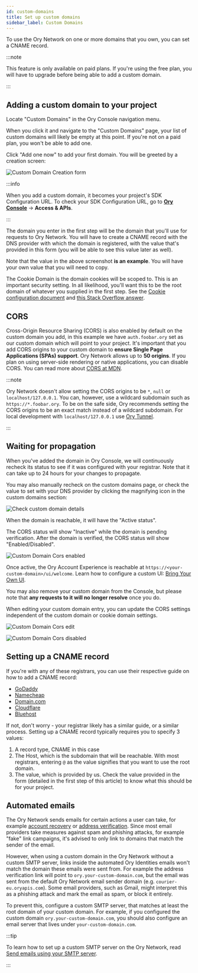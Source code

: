 ```yaml
---
id: custom-domains
title: Set up custom domains
sidebar_label: Custom Domains
---
```


To use the Ory Network on one or more domains that you own, you can set a CNAME record.

:::note

This feature is only available on paid plans. If you're using the free plan, you will have to upgrade before being able to add a
custom domain.

:::

## Adding a custom domain to your project

Locate "Custom Domains" in the Ory Console navigation menu.

When you click it and navigate to the "Custom Domains" page, your list of custom domains will likely be empty at this point. If
you're not on a paid plan, you won't be able to add one.

Click "Add one now" to add your first domain. You will be greeted by a creation screen:

![Custom Domain Creation form](./_static/custom-domains/cname-create.png)

:::info

When you add a custom domain, it becomes your project's SDK Configuration URL. To check your SDK Configuration URL, go to
[**Ory Console**](https://console.ory.sh/) → **Access & APIs**.

:::

The domain you enter in the first step will be the domain that you'll use for requests to Ory Network. You will have to create a
CNAME record with the DNS provider with which the domain is registered, with the value that's provided in this form (you will be
able to see this value later as well).

Note that the value in the above screenshot **is an example**. You will have your own value that you will need to copy.

The Cookie Domain is the domain cookies will be scoped to. This is an important security setting. In all likelihood, you'll want
this to be the root domain of whatever you supplied in the first step. See the
[Cookie configuration document](https://www.ory.sh/kratos/docs/guides/configuring-cookies/) and
[this Stack Overflow answer](https://stackoverflow.com/a/23086139).

## CORS

Cross-Origin Resource Sharing (CORS) is also enabled by default on the custom domain you add, in this example we have
`auth.foobar.ory` set as our custom domain which will point to your project. It's important that you add CORS origins to your
custom domain to **ensure Single Page Applications (SPAs) support**. Ory Network allows up to **50 origins**. If you plan on using
server-side rendering or native applications, you can disable CORS. You can read more about
[CORS at MDN](https://developer.mozilla.org/en-US/docs/Web/HTTP/CORS).

:::note

Ory Network doesn't allow setting the CORS origins to be `*`, `null` or `localhost/127.0.0.1`. You can, however, use a wildcard
subdomain such as `https://*.foobar.ory`. To be on the safe side, Ory recommends setting the CORS origins to be an exact match
instead of a wildcard subdomain. For local development with `localhost/127.0.0.1` use [Ory Tunnel](./cli/20_proxy-and-tunnel.mdx).

:::

## Waiting for propagation

When you've added the domain in Ory Console, we will continuously recheck its status to see if it was configured with your
registrar. Note that it can take up to 24 hours for your changes to propagate.

You may also manually recheck on the custom domains page, or check the value to set with your DNS provider by clicking the
magnifying icon in the custom domains section:

![Check custom domain details](./_static/custom-domains/cname-cors-check.png)

When the domain is reachable, it will have the "Active status".

The CORS status will show "Inactive" while the domain is pending verification. After the domain is verified, the CORS status will
show "Enabled/Disabled".

![Custom Domain Cors enabled](./_static/custom-domains/cname-cors-enabled.png)

Once active, the Ory Account Experience is reachable at `https://<your-custom-domain>/ui/welcome`. Learn how to configure a custom
UI: [Bring Your Own UI](../kratos/bring-your-own-ui/configure-ory-to-use-your-ui).

You may also remove your custom domain from the Console, but please note that **any requests to it will no longer resolve** once
you do.

When editing your custom domain entry, you can update the CORS settings independent of the custom domain or cookie domain
settings.

![Custom Domain Cors edit](./_static/custom-domains/cname-cors-edit.png)

![Custom Domain Cors disabled](./_static/custom-domains/cname-cors-disabled.png)

## Setting up a CNAME record

If you're with any of these registrars, you can use their respective guide on how to add a CNAME record:

- [GoDaddy](https://www.godaddy.com/help/add-a-cname-record-19236)
- [Namecheap](https://www.namecheap.com/support/knowledgebase/article.aspx/9646/2237/how-to-create-a-cname-record-for-your-domain/)
- [Domain.com](https://www.domain.com/help/article/dns-management-how-to-update-cname-aliases)
- [Cloudflare](https://support.cloudflare.com/hc/en-us/articles/360019093151-Managing-DNS-records-in-Cloudflare)
- [Bluehost](https://my.bluehost.com/hosting/help/resource/714)

If not, don't worry - your registrar likely has a similar guide, or a similar process. Setting up a CNAME record typically
requires you to specify 3 values:

1. A record type, CNAME in this case
2. The Host, which is the subdomain that will be reachable. With most registrars, entering `@` as the value signifies that you
   want to use the root domain.
3. The value, which is provided by us. Check the value provided in the form (detailed in the first step of this article) to know
   what this should be for your project.

## Automated emails

The Ory Network sends emails for certain actions a user can take, for example
[account recovery](./../kratos/self-service/flows/account-recovery-password-reset.mdx) or
[address verification](./../kratos/self-service/flows/verify-email-account-activation.mdx). Since most email providers take
measures against spam and phishing attacks, for example "fake" link campaigns, it's advised to only link to domains that match the
sender of the email.

However, when using a custom domain in the Ory Network without a custom SMTP server, links inside the automated Ory Identities
emails won't match the domain these emails were sent from. For example the address verification link will point to
`ory.your-custom-domain.com`, but the email was sent from the default Ory Network email sender domain (e.g.
`courier-eu.oryapis.com`). Some email providers, such as Gmail, might interpret this as a phishing attack and mark the email as
spam, or block it entirely.

To prevent this, configure a custom SMTP server, that matches at least the root domain of your custom domain. For example, if you
configured the custom domain `ory.your-custom-domain.com`, you should also configure an email server that lives under
`your-custom-domain.com`.

:::tip

To learn how to set up a custom SMTP server on the Ory Network, read
[Send emails using your SMTP server](./../kratos/emails-sms/01_sending-emails-smtp.mdx#send-emails-using-your-smtp-server).

:::
